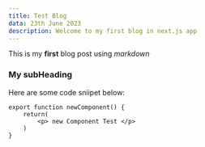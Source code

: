 ```yaml
---
title: Test Blog
data: 23th June 2023
description: Welcome to my first blog in next.js app
---
```


This is my **first** blog post using _markdown_

### My subHeading

Here are some code sniipet below:

```
export function newComponent() {
    return(
        <p> new Component Test </p>
    )
}
```
